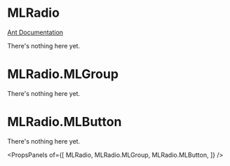 
# MLRadio

[Ant Documentation](https://3x.ant.design/components/radio)

There's nothing here yet.


# MLRadio.MLGroup

There's nothing here yet.

# MLRadio.MLButton

There's nothing here yet.

<PropsPanels of={[
  MLRadio,
  MLRadio.MLGroup,
  MLRadio.MLButton,
]} />
